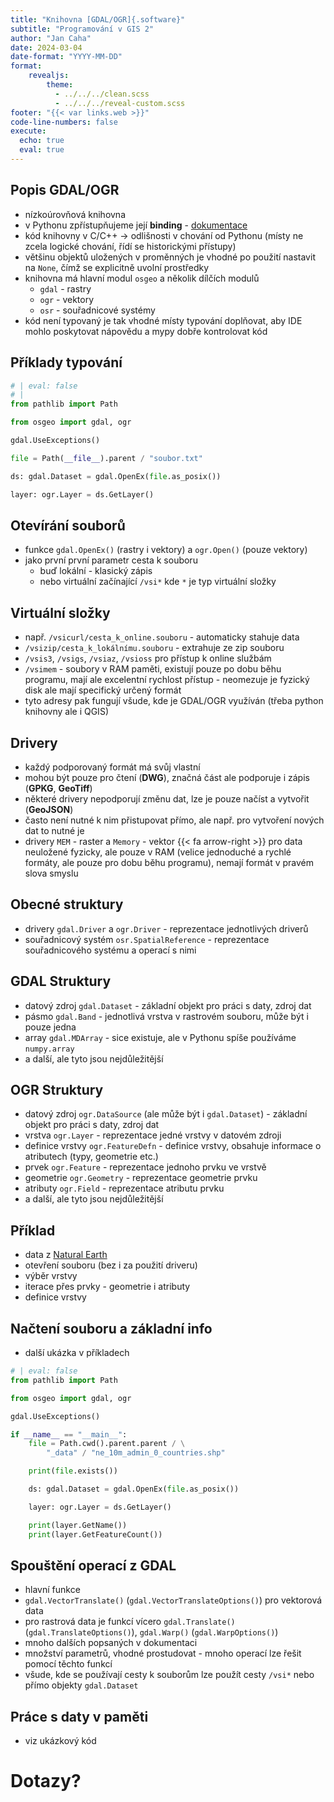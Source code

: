 ```yaml
---
title: "Knihovna [GDAL/OGR]{.software}"
subtitle: "Programování v GIS 2"
author: "Jan Caha"
date: 2024-03-04
date-format: "YYYY-MM-DD"
format: 
    revealjs:
        theme: 
          - ../../../clean.scss 
          - ../../../reveal-custom.scss
footer: "{{< var links.web >}}"
code-line-numbers: false
execute:
  echo: true
  eval: true
---
```


## Popis [GDAL/OGR]{.software}

- nízkoúrovňová knihovna
- v Pythonu zpřístupňujeme její **binding** - [dokumentace](https://gdal.org/api/python/osgeo.html)
- kód knihovny v [C/C++]{.software} -> odlišnosti v chování od Pythonu (místy ne zcela logické chování, řídí se historickými přístupy)
- většinu objektů uložených v proměnných je vhodné po použití nastavit na `None`, čímž se explicitně uvolní prostředky
- knihovna má hlavní modul `osgeo` a několik dílčích modulů
  -  `gdal` - rastry
  -  `ogr` - vektory
  -  `osr` - souřadnicové systémy 
- kód není typovaný je tak vhodné místy typování doplňovat, aby IDE mohlo poskytovat nápovědu a [mypy]{.software} dobře kontrolovat kód

## Příklady typování

```python
# | eval: false
# |
from pathlib import Path

from osgeo import gdal, ogr

gdal.UseExceptions()

file = Path(__file__).parent / "soubor.txt"

ds: gdal.Dataset = gdal.OpenEx(file.as_posix())

layer: ogr.Layer = ds.GetLayer()
```

## Otevírání souborů

- funkce `gdal.OpenEx()` (rastry i vektory) a `ogr.Open()` (pouze vektory)
- jako první první parametr cesta k souboru
  - buď lokální - klasický zápis
  - nebo virtuální začínající `/vsi*` kde `*` je typ virtuální složky

## Virtuální složky

- např. `/vsicurl/cesta_k_online.souboru` - automaticky stahuje data
- `/vsizip/cesta_k_lokálnímu.souboru` - extrahuje ze zip souboru
- `/vsis3`, `/vsigs`, `/vsiaz`, `/vsioss` pro přístup k online službám
- `/vsimem` - soubory v RAM paměti, existují pouze po dobu běhu programu, mají ale excelentní rychlost přístup - neomezuje je fyzický disk ale mají specifický určený formát
- tyto adresy pak fungují všude, kde je [GDAL/OGR]{.software} využíván (třeba python knihovny ale i [QGIS]{.software}) 

## Drivery

- každý podporovaný formát má svůj vlastní
- mohou být pouze pro čtení (**DWG**), značná část ale podporuje i zápis (**GPKG**, **GeoTiff**)
- některé drivery nepodporují změnu dat, lze je pouze načíst a vytvořit (**GeoJSON**)
- často není nutné k nim přistupovat přímo, ale např. pro vytvoření nových dat to nutné je
- drivery `MEM` - raster a `Memory` - vektor {{< fa arrow-right >}} pro data neuložené fyzicky, ale pouze v RAM (velice jednoduché a rychlé formáty, ale pouze pro dobu běhu programu), nemají formát v pravém slova smyslu

## Obecné struktury

- drivery `gdal.Driver` a `ogr.Driver` - reprezentace jednotlivých driverů
- souřadnicový systém `osr.SpatialReference` - reprezentace souřadnicového systému a operací s nimi

## GDAL Struktury

- datový zdroj `gdal.Dataset` - základní objekt pro práci s daty, zdroj dat
- pásmo `gdal.Band` - jednotlivá vrstva v rastrovém souboru, může být i pouze jedna
- array `gdal.MDArray` - sice existuje, ale v Pythonu spíše používáme `numpy.array` 
- a další, ale tyto jsou nejdůležitější
 
## OGR Struktury

- datový zdroj `ogr.DataSource` (ale může být i `gdal.Dataset`) - základní objekt pro práci s daty, zdroj dat
- vrstva `ogr.Layer` - reprezentace jedné vrstvy v datovém zdroji
- definice vrstvy `ogr.FeatureDefn` - definice vrstvy, obsahuje informace o atributech (typy, geometrie etc.)
- prvek `ogr.Feature` - reprezentace jednoho prvku ve vrstvě
- geometrie `ogr.Geometry` - reprezentace geometrie prvku
- atributy `ogr.Field` - reprezentace atributu prvku
- a další, ale tyto jsou nejdůležitější 

## Příklad

- data z [Natural Earth](https://www.naturalearthdata.com/)
- otevření souboru (bez i za použití driveru)
- výběr vrstvy
- iterace přes prvky - geometrie i atributy
- definice vrstvy

## Načtení souboru a základní info

- další ukázka v příkladech

```python
# | eval: false
from pathlib import Path

from osgeo import gdal, ogr

gdal.UseExceptions()

if __name__ == "__main__":
    file = Path.cwd().parent.parent / \
        "_data" / "ne_10m_admin_0_countries.shp"

    print(file.exists())

    ds: gdal.Dataset = gdal.OpenEx(file.as_posix())

    layer: ogr.Layer = ds.GetLayer()

    print(layer.GetName())
    print(layer.GetFeatureCount())
```

## Spouštění operací z GDAL

- hlavní funkce
- `gdal.VectorTranslate()` (`gdal.VectorTranslateOptions()`) pro vektorová data
- pro rastrová data je funkcí vícero `gdal.Translate()` (`gdal.TranslateOptions()`), `gdal.Warp()` (`gdal.WarpOptions()`)
- mnoho dalších popsaných v dokumentaci
- množství parametrů, vhodné prostudovat - mnoho operací lze řešit pomocí těchto funkcí
- všude, kde se používají cesty k souborům lze použít cesty `/vsi*` nebo přímo objekty `gdal.Dataset`

## Práce s daty v paměti

- viz ukázkový kód

# Dotazy? {.center}